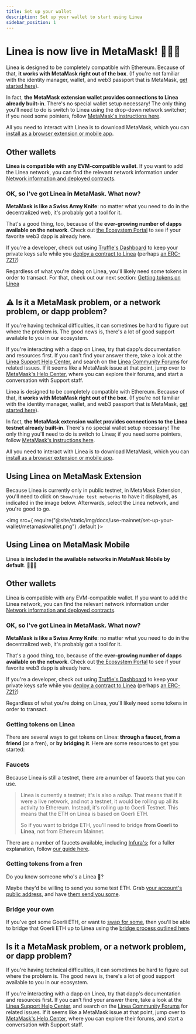 ```yaml
---
title: Set up your wallet
description: Set up your wallet to start using Linea
sidebar_position: 1
---
```



<Tabs className="my-tabs">
  <TabItem value="Mainnet" label="Mainnet" default>

# Linea is now live in MetaMask! 💖🦊🚀

Linea is designed to be completely compatible with Ethereum. Because of that, **it works with MetaMask right out of the box**. (If you're not familiar with the identity manager, wallet, and web3 passport that is MetaMask, [get started here](https://support.metamask.io/hc/en-us/articles/360015489531)).

In fact, **the MetaMask extension wallet provides connections to Linea already built-in**. There's no special wallet setup necessary! The only thing you'll need to do is switch to Linea using the drop-down network switcher; if you need some pointers, follow [MetaMask's instructions here](https://support.metamask.io/hc/en-us/articles/16367251716251).

All you need to interact with Linea is to download MetaMask, which you can [install as a browser extension or mobile app](https://metamask.io/download/).

## Other wallets

**Linea is compatible with any EVM-compatible wallet**. If you want to add the Linea network, you can find the relevant network information under [Network information and deployed contracts](./info-contracts.md).

### OK, so I've got Linea in MetaMask. What now?

**MetaMask is like a Swiss Army Knife**: no matter what you need to do in the decentralized web, it's probably got a tool for it.

That's a good thing, too, because of the **ever-growing number of dapps available on the network**. Check out [the Ecosystem Portal](https://linea.build/apps) to see if your favorite web3 dapp is already here.

If you're a developer, check out using [Truffle's Dashboard](https://trufflesuite.com/blog/introducing-truffle-dashboard/) to keep your private keys safe while you [deploy a contract to Linea](https://docs.linea.build/build-on-linea/quickstart/deploy-smart-contract/truffle) (perhaps [an ERC-721?](https://levelup.gitconnected.com/deploy-an-erc-721-contract-on-linea-using-infura-and-truffle-27e5c15c401f))

Regardless of what you're doing on Linea, you'll likely need some tokens in order to transact. For that, check out our next section: [Getting tokens on Linea](./fund.md)


## ⚠️ Is it a MetaMask problem, or a network problem, or dapp problem?

If you're having technical difficulties, it can sometimes be hard to figure out where the problem is. The good news is, there's a lot of good support available to you in our ecosystem.

If you're interacting with a dapp on Linea, try that dapp's documentation and resources first. If you can't find your answer there, take a look at the [Linea Support Help Center](https://support.linea.build), and search on the [Linea Community Forums](https://community.linea.build) for related issues. If it seems like a MetaMask issue at that point, jump over to [MetaMask's Help Center](https://support.metamask.io), where you can explore their forums, and start a conversation with Support staff.

  </TabItem>
  <TabItem value="Testnet" label="Testnet">

Linea is designed to be completely compatible with Ethereum. Because of that, **it works with MetaMask right out of the box**. (If you're not familiar with the identity manager, wallet, and web3 passport that is MetaMask, [get started here](https://support.metamask.io/hc/en-us/articles/360015489531)).

In fact, **the MetaMask extension wallet provides connections to the Linea testnet already built-in**. There's no special wallet setup necessary! The only thing you'll need to do is switch to Linea; if you need some pointers, follow [MetaMask's instructions here](https://support.metamask.io/hc/en-us/articles/16367251716251).

All you need to interact with Linea is to download MetaMask, which you can [install as a browser extension or mobile app](https://metamask.io/download/).

## Using Linea on MetaMask Extension

Because Linea is currently only in public testnet, in MetaMask Extension, you'll need to click on `Show/hide test networks` to have it displayed, as indicated in the image below. Afterwards, select the Linea network, and you're good to go.

<img
  src={
    require("@site/static/img/docs/use-mainnet/set-up-your-wallet/metamaskwallet.png")
      .default
  }></img>
<br />

## Using Linea on MetaMask Mobile

Linea is **included in the available networks in MetaMask Mobile by default**. 💖🦊🚀

## Other wallets

Linea is compatible with any EVM-compatible wallet. If you want to add the Linea network, you can find the relevant network information under [Network information and deployed contracts](./info-contracts.md).

### OK, so I've got Linea in MetaMask. What now?

**MetaMask is like a Swiss Army Knife**: no matter what you need to do in the decentralized web, it's probably got a tool for it.

That's a good thing, too, because of the **ever-growing number of dapps available on the network**. Check out [the Ecosystem Portal](https://goerli.linea.build/explore) to see if your favorite web3 dapp is already here.

If you're a developer, check out using [Truffle's Dashboard](https://trufflesuite.com/blog/introducing-truffle-dashboard/) to keep your private keys safe while you [deploy a contract to Linea](https://docs.linea.build/build-on-linea/quickstart/deploy-smart-contract/truffle) (perhaps [an ERC-721?](https://levelup.gitconnected.com/deploy-an-erc-721-contract-on-linea-using-infura-and-truffle-27e5c15c401f))

Regardless of what you're doing on Linea, you'll likely need some tokens in order to transact.

### Getting tokens on Linea

There are several ways to get tokens on Linea: **through a faucet, from a friend** (or a fren), or **by bridging it**. Here are some resources to get you started:

### Faucets

Because Linea is still a testnet, there are a number of faucets that you can use.

> Linea is currently a testnet; it's is also a _rollup_. That means that if it were a live network, and not a testnet, it would be rolling up all its activity to Ethereum. Instead, it's rolling up to Goerli Testnet. This means that the ETH on Linea is based on Goerli ETH.
>
> So if you want to bridge ETH, you'll need to bridge **from Goerli to Linea**, not from Ethereum Mainnet.

There are a number of faucets available, including [Infura's](https://www.infura.io/faucet/linea); for a fuller explanation, follow [our guide here](fund.md).

### Getting tokens from a fren

Do you know someone who's a Linea 🐳?

Maybe they'd be willing to send you some test ETH. Grab [your account's public address](https://support.metamask.io/hc/en-us/articles/360015289512), and have [them send you some](./transact.md).

### Bridge your own

If you've got some Goerli ETH, or want to [swap for some](https://support.metamask.io/hc/en-us/articles/4415426473499-Third-party-swaps-platforms), then you'll be able to bridge that Goerli ETH up to Linea using the [bridge process outlined here](../build-on-linea/use-linea-testnet/bridge-funds/index.md).

## Is it a MetaMask problem, or a network problem, or dapp problem?

If you're having technical difficulties, it can sometimes be hard to figure out where the problem is. The good news is, there's a lot of good support available to you in our ecosystem.

If you're interacting with a dapp on Linea, try that dapp's documentation and resources first. If you can't find your answer there, take a look at the [Linea Support Help Center](https://support.linea.build), and search on the [Linea Community Forums](https://community.linea.build) for related issues. If it seems like a MetaMask issue at that point, jump over to [MetaMask's Help Center](https://support.metamask.io), where you can explore their forums, and start a conversation with Support staff.

  </TabItem>
</Tabs>
